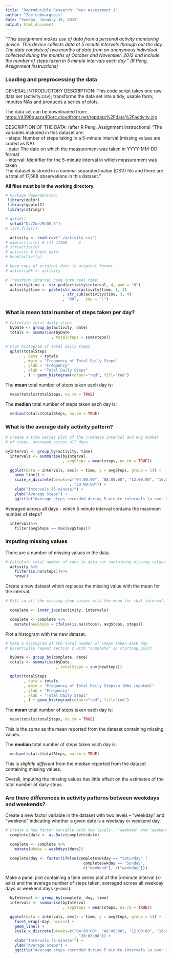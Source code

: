 ```yaml
---
title: "Reproducible Research: Peer Assessment 1"
author: "Zoe Lebourgeois"
date: "Sunday, January 18, 2015"
output: html_document
---
```

*"This assignment makes use of data from a personal activity monitoring device. This device collects data at 5 minute intervals through out the day. The data consists of two months of data from an anonymous individual collected during the months of October and November, 2012 and include the number of steps taken in 5 minute intervals each day." (R Peng, Assignment Instructions)*

### Loading and preprocessing the data

GENERAL INTRODUCTORY DESCRIPTION:
This code script takes one raw data set (activity.csv); transforms the data
set into a tidy, usable form; imputes NAs and produces a series of plots.

The data set can be downloaded from:
<https://d396qusza40orc.cloudfront.net/repdata%2Fdata%2Factivity.zip>

DESCRIPTION OF THE DATA: 
(after R Peng, Assignment instructions)
"The variables included in this dataset are:  
- steps: Number of steps taking in a 5-minute interval (missing values are 
  coded as NA)  
- date: The date on which the measurement was taken in YYYY-MM-DD format  
- interval: Identifier for the 5-minute interval in which measurement was
  taken  
The dataset is stored in a comma-separated-value (CSV) file and there are a 
total of 17,568 observations in this dataset."

**All files must be in the working directory.**

```r
# Package dependencies:
 library(dplyr)
 library(ggplot2)
 library(stringr)

# getwd()
  setwd("D:/Zoe/R/DS_5")
# list.files()

  activity <- read.csv("./activity.csv")
# dim(activity) # [1] 17568     3  
# str(activity)                           
# activity # Check data
# head(activity)

# Keep copy of original data in original format.
# activityBk <- activity

# Transform interval code into real time.
  activity$time <- str_pad(activity$interval, 4, pad = "0")
  activity$time <- paste(str_sub(activity$time, 1, 2)
                         , str_sub(activity$time, 3, 4)
                         , "00",   sep = ":")
```


### What is mean total number of steps taken per day?

```r
# Calculate total daily steps
  byDate <- group_by(activity, date) 
  totals <- summarise(byDate
                    , totalSteps = sum(steps))

# Plot histogram of total daily steps
  qplot(totalSteps
        , data = totals
        , main = "Frequency of Total Daily Steps"
        , ylab = "Frequency" 
        , xlab = "Total Daily Steps"
        , ) + geom_histogram(colour="red", fill="red")

```

The **mean** total number of steps taken each day is:
```r
  mean(totals$totalSteps, na.rm = TRUE)
```


The **median** total number of steps taken each day is:
```r
  median(totals$totalSteps, na.rm = TRUE)
```


### What is the average daily activity pattern?

```r
# Create a time series plot of the 5-minute interval and avg number
# of steps, averaged across all days.

byInterval <- group_by(activity, time)
  intervals <- summarise(byInterval
                         , avgSteps = mean(steps, na.rm = TRUE))

  ggplot(data = intervals, aes(x = time, y = avgSteps, group = 1)) + 
    geom_line() +
    scale_x_discrete(breaks=c("04:00:00", "08:00:00", "12:00:00", "16:00:00"
                            , "20:00:00")) + 
    xlab("Intervals (5-minute)") + 
    ylab("Average Steps") +
    ggtitle("Average steps recorded during 5 minute intervals \n over 24hr period")
```

Averaged across all days - which 5 minute interval contains the maximum number
of steps?

```r
  intervals%>%
    filter(avgSteps == max(avgSteps))
```


### Imputing missing values
There are a number of missing values in the data.

```r
# Calculate total number of rows in data set containing missing values.
  activity %>%
    filter(is.na(steps))%>%
    nrow()
```


Create a new dataset which replaces the missing value with the mean for the interval.

```r
# Fill in all the missing step values with the mean for that interval.

  complete <- inner_join(activity, intervals) 

  complete <- complete %>%
    mutate(newSteps = ifelse(is.na(steps), avgSteps, steps))
```

Plot a histogram with the new dataset.

```r
# Make a histogram of the total number of steps taken each day
# Essentially repeat section 2 with "complete" as starting point

  byDate <- group_by(complete, date)
  totals <- summarise(byDate
                      , totalSteps = sum(newSteps))

  qplot(totalSteps
        , data = totals
        , main = "Frequency of Total Daily Steps\n (NAs imputed)"
        , ylab = "Frequency" 
        , xlab = "Total Daily Steps"
        , ) + geom_histogram(colour="red", fill="red")
```

The **mean** total number of steps taken each day is:
```r
  mean(totals$totalSteps, na.rm = TRUE)
```

This is the *same* as the mean reported from the dataset containing missing values.

The **median** total number of steps taken each day is:
```r
  median(totals$totalSteps, na.rm = TRUE)
```

This is *slightly different* from the median reported from the dataset containing missing values.

Overall, imputing the missing values has little effect on the estimates of the total number of daily steps.


### Are there differences in activity patterns between weekdays and weekends?
Create a new factor variable in the dataset with two levels -- "weekday" and "weekend" indicating whether a given date is a weekday or weekend day.
```r
# Create a new factor variable with two levels - "weekday" and "weekend".
  complete$date <- as.Date(complete$date)

  complete <- complete %>%
    mutate(wkday = weekdays(date))

  complete$day <- factor(ifelse(complete$wkday == "Saturday" | 
                                  complete$wkday == "Sunday", 
                                  c("weekend"), c("weekday"))) 
```

Make a panel plot containing a time series plot of the 5-minute interval (x-axis) and the average number of steps taken, averaged across all weekday days or weekend days (y-axis).

```r
  byInterval <- group_by(complete, day, time)
  intervals <- summarise(byInterval
                         , avgSteps = mean(steps, na.rm = TRUE))

  ggplot(data = intervals, aes(x = time, y = avgSteps, group = 1)) + 
    facet_wrap(~day, ncol=1) +
    geom_line() +
    scale_x_discrete(breaks=c("04:00:00", "08:00:00", "12:00:00", "16:00:00"
                              , "20:00:00")) + 
    xlab("Intervals (5-minute)") + 
    ylab("Average Steps") +
    ggtitle("Average steps recorded during 5 minute intervals \n over 24hr period")

```